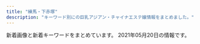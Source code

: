 ```yaml
---
title: "練馬・下赤塚"
description: "キーワード別にの巨乳アジアン・チャイナエステ嬢情報をまとめました。"
---
```


新着画像と新着キーワードをまとめています。
2021年05月20日の情報です。

<DmmAffiliateIns />
<KeywordTable
  shops={
    [
    {
        "keywords": {
            "C": 11,
            "87": 1,
            "E": 1,
            "85": 2
        },
        "img_links": [
            "http://pakira-massage.work/img/sta2.jpg",
            "http://pakira-massage.work/img/campian.jpg",
            "http://pakira-massage.work/i/img/r5.jpg",
            "http://pakira-massage.work/i/img/st1.jpg",
            "http://pakira-massage.work/i/img/sta1.jpg",
            "http://pakira-massage.work/img/st1.jpg",
            "http://pakira-massage.work/img/botton.jpg",
            "http://pakira-massage.work/img/head.jpg",
            "http://pakira-massage.work/img/nos.jpg",
            "http://pakira-massage.work/img/sta1.jpg",
            "http://pakira-massage.work/i/img/sta2.jpg",
            "http://pakira-massage.work/img/s1.jpg",
            "http://pakira-massage.work/i/img/r6.jpg",
            "http://pakira-massage.work/img/s2.jpg",
            "http://pakira-massage.work/i/img/r1.jpg",
            "http://pakira-massage.work/img/st2.jpg",
            "http://pakira-massage.work/i/img/r4.jpg",
            "http://pakira-massage.work/i/img/r3.jpg",
            "http://pakira-massage.work/i/img/r2.jpg",
            "http://pakira-massage.work/img/mobile-1.png"
        ],
        "url": "http://pakira-massage.work/",
        "name": "\u30d1\u30ad\u30e9",
        "station": "\u8981\u753a\u99c55\u756a\u51fa\u53e3"
    },
    {
        "img_links": [
            "http://c-ikoi.work/img/moe1.jpg",
            "http://c-ikoi.work/images/1.jpg",
            "http://c-ikoi.work/images/int1.png",
            "http://c-ikoi.work/images/int3.png",
            "http://c-ikoi.work/images/news.jpg",
            "http://c-ikoi.work/images/tel.jpg",
            "http://c-ikoi.work/images/3.jpg",
            "http://c-ikoi.work/images/4.jpg",
            "http://c-ikoi.work/images/mobile.jpg",
            "http://c-ikoi.work/images/2.jpg",
            "http://c-ikoi.work/images/sys2.jpg",
            "http://c-ikoi.work/images/sys1.jpg",
            "http://c-ikoi.work/images/interior_t.jpg",
            "http://c-ikoi.work/images/int2.png",
            "http://c-ikoi.work/images/rec1.png",
            "http://c-ikoi.work/images/staff_t.jpg",
            "http://c-ikoi.work/images/concept.jpg",
            "http://c-ikoi.work/images/line.png",
            "http://c-ikoi.work/img/yuki1.jpg",
            "http://c-ikoi.work/images/head.jpg",
            "http://c-ikoi.work/images/rec2.png",
            "http://c-ikoi.work/images/sys3.png",
            "http://c-ikoi.work/img/aoi1.jpg",
            "http://c-ikoi.work/img/rina1.jpg"
        ],
        "url": "http://c-ikoi.work/",
        "station": "\u5927\u5c71\u99c5\u5357\u53e3",
        "keywords": {},
        "name": "\u61a9"
    },
    {
        "url": "http://www.e-rakuraku.info/",
        "img_links": [
            "http://www.e-rakuraku.info/images/g5.jpg",
            "http://www.e-rakuraku.info/images/g2.jpg",
            "http://www.e-rakuraku.info/images/s2.png",
            "http://www.e-rakuraku.info/images/g1.jpg",
            "http://www.e-rakuraku.info/images/tite-gallery.png",
            "http://www.e-rakuraku.info/images/g0.jpg",
            "http://www.e-rakuraku.info/images/mobile.png",
            "http://www.e-rakuraku.info/images/nei_03.jpg",
            "http://www.e-rakuraku.info/images/newt.png",
            "http://www.e-rakuraku.info/images/newfacet.png",
            "http://www.e-rakuraku.info/images/tel.png",
            "http://www.e-rakuraku.info/images/tite-staff.png",
            "http://www.e-rakuraku.info/images/huiyuan.png",
            "http://www.e-rakuraku.info/images/g3.jpg",
            "http://www.e-rakuraku.info/images/top.jpg",
            "http://www.e-rakuraku.info/images/sr.png",
            "http://www.e-rakuraku.info/images/s1.png",
            "http://www.e-rakuraku.info/images/g4.jpg"
        ],
        "keywords": {
            "C": 13
        },
        "station": "\u4e2d\u6751\u6a4b\u99c5",
        "name": "\u697d\u697d"
    },
    {
        "img_links": [
            "http://www.smile.mensest.com/img/ttl_news.png",
            "http://www.smile.mensest.com/files/001.jpg",
            "http://www.smile.mensest.com/img/goback.jpg",
            "http://www.smile.mensest.com/img/header02.png",
            "http://www.smile.mensest.com/files/003.jpg",
            "http://www.smile.mensest.com/files/004.jpg",
            "http://www.smile.mensest.com/img/btn_blog.png",
            "http://www.smile.mensest.com/img/pickup.jpg",
            "http://www.smile.mensest.com/files/002.jpg",
            "http://www.smile.mensest.com/img/btn_side_mobile.jpg",
            "http://www.smile.mensest.com/img/ttl_info.png"
        ],
        "url": "http://www.smile.mensest.com/",
        "keywords": {
            "C": 16,
            "88": 4,
            "87": 2,
            "D": 4,
            "85": 2
        },
        "name": "Smile -\u30b9\u30de\u30a4\u30eb-",
        "station": "\u7df4\u99ac\u99c5\u897f\u53e3"
    },
    {
        "url": "http://moonlove.est-u.com/",
        "station": "\u7df4\u99ac\u99c5\u5317\u53e3",
        "name": "\u6708\u306e\u604b",
        "keywords": {
            "C": 7
        },
        "img_links": [
            "http://moonlove.est-u.com/images/s5.jpg",
            "http://moonlove.est-u.com/staff/ayumi.jpg",
            "http://moonlove.est-u.com/images/index3_06.jpg",
            "http://moonlove.est-u.com/images/s1.jpg",
            "http://moonlove.est-u.com/images/index_16.jpg",
            "http://moonlove.est-u.com/images/s4.jpg",
            "http://moonlove.est-u.com/staff/nami.jpg",
            "http://moonlove.est-u.com/staff/miki.jpg",
            "http://moonlove.est-u.com/images/index_05.jpg",
            "http://moonlove.est-u.com/images/index_17.jpg",
            "http://moonlove.est-u.com/images/s6.jpg",
            "http://moonlove.est-u.com/images/index_14.jpg",
            "http://moonlove.est-u.com/images/index2_06.jpg",
            "http://moonlove.est-u.com/images/index1_06.jpg",
            "http://moonlove.est-u.com/images/s3.jpg",
            "http://moonlove.est-u.com/images/index_04.jpg",
            "http://moonlove.est-u.com/images/index_02.jpg",
            "http://moonlove.est-u.com/images/s8.jpg",
            "http://moonlove.est-u.com/images/index_12.jpg",
            "http://moonlove.est-u.com/images/icon_000.jpg",
            "http://moonlove.est-u.com/images/index_15.jpg",
            "http://moonlove.est-u.com/images/index_19.jpg",
            "http://moonlove.est-u.com/images/index_08.jpg",
            "http://moonlove.est-u.com/staff/hitomi.jpg",
            "http://moonlove.est-u.com/staff/sakura.jpg",
            "http://moonlove.est-u.com/images/index_07.jpg",
            "http://moonlove.est-u.com/images/staff_09.jpg",
            "http://moonlove.est-u.com/images/index_10.jpg",
            "http://moonlove.est-u.com/images/index_13.jpg",
            "http://moonlove.est-u.com/staff/kaori.jpg"
        ]
    },
    {
        "url": "http://tenpo2.iest.info/",
        "station": "\u4e0a\u677f\u6a4b\u99c5\u5317\u53e3",
        "img_links": [],
        "name": "\u6e29\u30fb\u306c\u304f\u3082\u308a",
        "keywords": {}
    },
    {
        "keywords": {},
        "url": "http://www.hi-msg.com/dansin/",
        "station": "\u3068\u304d\u308f\u53f0\u99c5\u5357\u53e3",
        "img_links": [
            "http://www.hi-msg.com/dansin/images/end1.jpg",
            "http://www.hi-msg.com/dansin/images/p-9-1.jpg",
            "http://www.hi-msg.com/dansin/images/p-2-1.jpg",
            "http://www.hi-msg.com/dansin/images/p-5.jpg",
            "http://www.hi-msg.com/dansin/images/top1.jpg",
            "http://www.hi-msg.com/dansin/images/mobile.jpg",
            "http://www.hi-msg.com/dansin/images/p-9.jpg",
            "http://www.hi-msg.com/dansin/images/top.jpg",
            "http://www.hi-msg.com/dansin/images/p-8.jpg",
            "http://www.hi-msg.com/dansin/images/p-2.jpg",
            "http://www.hi-msg.com/dansin/images/p-6-1.jpg",
            "http://www.hi-msg.com/dansin/images/p-7.jpg",
            "http://www.hi-msg.com/dansin/images/s_info.jpg",
            "http://www.hi-msg.com/dansin/images/p-6.jpg",
            "http://www.hi-msg.com/dansin/images/nav.jpg",
            "http://www.hi-msg.com/dansin/images/p-5-1.jpg",
            "http://www.hi-msg.com/dansin/images/1.jpg",
            "http://www.hi-msg.com/dansin/images/s_face.jpg",
            "http://www.hi-msg.com/dansin/images/s_news.jpg",
            "http://www.hi-msg.com/dansin/images/s_pick.jpg"
        ],
        "name": "\u6696\u5fc3"
    },
    {
        "url": "http://himawari.est-u.com/",
        "keywords": {
            "C": 7
        },
        "station": "\u7df4\u99ac\u99c5\u5357\u53e3",
        "img_links": [
            "http://himawari.est-u.com/images/index_08.jpg",
            "http://himawari.est-u.com/staff/yuki.jpg",
            "http://himawari.est-u.com/staff/izumi.jpg",
            "http://himawari.est-u.com/images/a2.jpg",
            "http://himawari.est-u.com/images/index_10.jpg",
            "http://himawari.est-u.com/images/index_02.jpg",
            "http://himawari.est-u.com/images/down.jpg",
            "http://himawari.est-u.com/staff/nami.jpg",
            "http://himawari.est-u.com/staff/risa.jpg",
            "http://himawari.est-u.com/staff/emi.jpg",
            "http://himawari.est-u.com/images/a1.jpg",
            "http://himawari.est-u.com/staff/umi.jpg",
            "http://himawari.est-u.com/images/therpist.jpg",
            "http://himawari.est-u.com/images/index_04.jpg",
            "http://himawari.est-u.com/staff/yumi.jpg",
            "http://himawari.est-u.com/staff/sakura.jpg",
            "http://himawari.est-u.com/images/index2_08.jpg",
            "http://himawari.est-u.com/staff/asuka.jpg"
        ],
        "name": "\u3072\u307e\u308f\u308a"
    },
    {
        "url": "http://www.es-kou.link/",
        "station": "\u4e0b\u8d64\u585a\u99c5\u5317\u53e3",
        "keywords": {},
        "img_links": [
            "http://www.es-kou.link/images/b2.jpg",
            "http://www.es-kou.link/img/nana1.jpg",
            "http://www.es-kou.link/img/mimi1.jpg",
            "http://www.es-kou.link/images/interior_t.jpg",
            "http://www.es-kou.link/images/sys1.jpg",
            "http://www.es-kou.link/images/int1.png",
            "http://www.es-kou.link/images/int2.png",
            "http://www.es-kou.link/images/sys3.png",
            "http://www.es-kou.link/images/info.png",
            "http://www.es-kou.link/images/sys2.jpg",
            "http://www.es-kou.link/images/s1.png",
            "http://www.es-kou.link/images/2.jpg",
            "http://www.es-kou.link/images/3.jpg",
            "http://www.es-kou.link/images/head.jpg",
            "http://www.es-kou.link/images/mobile.jpg",
            "http://www.es-kou.link/images/news.jpg",
            "http://www.es-kou.link/images/staff_t.jpg",
            "http://www.es-kou.link/img/satomi1.jpg",
            "http://www.es-kou.link/images/b1.jpg",
            "http://www.es-kou.link/images/1.jpg"
        ],
        "name": "\u7d05\u6708"
    },
    {
        "name": "\u30aa\u30a2\u30b7\u30b9",
        "url": "http://oasis.akasuri.xyz/",
        "keywords": {},
        "station": "\u6210\u5897\u99c5\u5357\u53e3",
        "img_links": [
            "http://oasis.akasuri.xyz/images/c-photo.png",
            "http://oasis.akasuri.xyz/images/bar-staff.png",
            "http://oasis.akasuri.xyz/images/c-top.png",
            "http://oasis.akasuri.xyz/staff/s2.jpg",
            "http://oasis.akasuri.xyz/images/bar-photo.png",
            "http://oasis.akasuri.xyz/staff/s3.jpg",
            "http://oasis.akasuri.xyz/staff/s1.jpg",
            "http://oasis.akasuri.xyz/images/c-staff.png",
            "http://oasis.akasuri.xyz/images/fotter.png",
            "http://oasis.akasuri.xyz/images/b-tel.png"
        ]
    },
    {
        "img_links": [
            "http://www.es-yas.click/images/interior_t.jpg",
            "http://www.es-yas.click/images/3.jpg",
            "http://www.es-yas.click/img/riri1.jpg",
            "http://www.es-yas.click/images/news.jpg",
            "http://www.es-yas.click/img/sayuri1.jpg",
            "http://www.es-yas.click/images/newface.png",
            "http://www.es-yas.click/images/s1.png",
            "http://www.es-yas.click/img/mari1.jpg",
            "http://www.es-yas.click/images/int1.png",
            "http://www.es-yas.click/images/2.jpg",
            "http://www.es-yas.click/images/staff_t.jpg",
            "http://www.es-yas.click/images/mobile.jpg",
            "http://www.es-yas.click/images/sys2.png",
            "http://www.es-yas.click/images/ac1.png",
            "http://www.es-yas.click/images/int2.png",
            "http://www.es-yas.click/images/head.jpg",
            "http://www.es-yas.click/images/sirase.jpg",
            "http://www.es-yas.click/images/info.png",
            "http://www.es-yas.click/images/tel.jpg",
            "http://www.es-yas.click/images/sys1.png",
            "http://www.es-yas.click/images/1.jpg"
        ],
        "keywords": {},
        "url": "http://www.es-yas.click/",
        "name": "\u30b9\u30a6\u30a3\u30fc\u30c8",
        "station": "\u4e2d\u6751\u6a4b\u99c5\u5357\u53e3"
    },
    {
        "name": "\u3046\u3089\u3089",
        "station": "\u7df4\u99ac\u99c5\u5317\u53e3",
        "url": "http://es-nerima.biz/",
        "keywords": {},
        "img_links": [
            "http://es-nerima.biz/wp-content/uploads/2016/10/g6-250x330.jpg",
            "http://es-nerima.biz/wp-content/uploads/2016/10/g3.jpg",
            "http://es-nerima.biz/wp-content/themes/template-salon2/images/massage-de_88_31.jpg",
            "http://es-nerima.biz/wp-content/uploads/2016/10/eri.jpg",
            "http://es-nerima.biz/wp-content/themes/template-salon2/images/gallery4.jpg",
            "http://es-nerima.biz/wp-content/uploads/2016/10/g3-250x330.jpg",
            "http://es-nerima.biz/wp-content/uploads/2016/10/gallery1.jpg",
            "http://es-nerima.biz/wp-content/themes/template-salon2/images/news-ttl.png",
            "http://es-nerima.biz/wp-content/uploads/2016/10/mika-250x330.jpg",
            "http://es-nerima.biz/wp-content/uploads/2016/10/g5-250x330.jpg",
            "http://es-nerima.biz/wp-content/themes/template-salon2/images/gallery-ttl.png",
            "http://es-nerima.biz/wp-content/uploads/2016/10/gallery2.jpg",
            "http://es-nerima.biz/wp-content/uploads/2016/10/g4-250x330.jpg",
            "http://es-nerima.biz/wp-content/themes/template-salon2/images/tel.png",
            "http://cdn.dino-es.com/images/logo/88x31DinoEs.png",
            "http://es-nerima.biz/wp-content/themes/template-salon2/images/pickup-frame.png",
            "http://es-nerima.biz/wp-content/uploads/2016/10/gallery5.jpg",
            "http://es-nerima.biz/wp-content/themes/template-salon2/images/newface-ttl.png",
            "http://es-nerima.biz/wp-content/uploads/2016/10/mika.jpg",
            "http://es-nerima.biz/wp-content/uploads/2016/10/g1.jpg",
            "http://es-nerima.biz/wp-content/themes/template-salon2/images/magazine.jpg",
            "http://es-nerima.biz/wp-content/uploads/2016/10/eri-250x330.jpg",
            "http://es-nerima.biz/wp-content/uploads/2016/10/girl-1.jpg",
            "http://es-nerima.biz/wp-content/uploads/2016/10/gallery8-600x600.jpg",
            "http://es-nerima.biz/wp-content/uploads/2016/10/camp-bnr.jpg",
            "http://es-nerima.biz/wp-content/uploads/2016/10/gallery8.jpg",
            "http://es-nerima.biz/wp-content/themes/template-salon2/images/camp-bnr.jpg",
            "http://es-nerima.biz/wp-content/uploads/2016/10/g5.jpg",
            "http://es-nerima.biz/wp-content/themes/template-salon2/images/gallery3.jpg",
            "http://es-nerima.biz/wp-content/uploads/2016/10/gallery6.jpg",
            "http://es-nerima.biz/wp-content/uploads/2016/10/g1-250x330.jpg",
            "http://es-nerima.biz/wp-content/uploads/2016/10/g6.jpg",
            "http://es-nerima.biz/wp-content/uploads/2016/10/gallery3.jpg",
            "http://es-nerima.biz/wp-content/uploads/2016/10/gallery7.jpg",
            "http://es-nerima.biz/wp-content/themes/template-salon2/images/slider1.jpg",
            "http://es-nerima.biz/wp-content/uploads/2016/10/girl-1-250x330.jpg",
            "http://es-nerima.biz/wp-content/themes/template-salon2/images/gallery2.jpg",
            "http://es-nerima.biz/wp-content/themes/template-salon2/images/gallery1.jpg",
            "http://es-nerima.biz/wp-content/themes/template-salon2/images/pickup-ttl.png"
        ]
    },
    {
        "keywords": {
            "G": 1,
            "91": 3,
            "93": 1,
            "84": 1,
            "80": 1,
            "86": 1,
            "83": 2,
            "95": 1,
            "88": 2,
            "81": 1,
            "D": 2,
            "C": 4,
            "E": 1,
            "F": 4
        },
        "station": "\u5927\u6cc9\u5b66\u5712\u99c5",
        "url": "http://lachesis.este88.com/",
        "img_links": [
            "https://lachesis.este88.com/gals/minami1.jpg",
            "https://lachesis.este88.com/images/bg_header3.jpg",
            "http://lachesis.este88.com/gals/nozomi4.jpg",
            "https://lachesis.este88.com/gals/mao1.jpg",
            "https://lachesis.este88.com/gals/miku1.jpg",
            "http://lachesis.este88.com/gals/miho3.jpg",
            "http://lachesis.este88.com/images/info5.jpg",
            "https://lachesis.este88.com/gals/itika1.jpg",
            "http://lachesis.este88.com/gals/aoi2.jpg",
            "http://lachesis.este88.com/gals/ruka4.jpg",
            "http://lachesis.este88.com/gals/minami2.jpg",
            "http://lachesis.este88.com/gals/nozomi1.jpg",
            "http://lachesis.este88.com/gals/miku3.jpg",
            "http://lachesis.este88.com/gals/yuno1.jpg",
            "http://lachesis.este88.com/gals/maria1.jpg",
            "http://lachesis.este88.com/gals/ruka3.jpg",
            "https://lachesis.este88.com/images/line.jpg",
            "http://lachesis.este88.com/gals/tumugi1.jpg",
            "http://lachesis.este88.com/gals/mao2.jpg",
            "http://lachesis.este88.com/gals/tumugi2.jpg",
            "http://lachesis.este88.com/gals/itika1.jpg",
            "http://lachesis.este88.com/gals/minami1.jpg",
            "http://lachesis.este88.com/gals/narumi4.jpg",
            "https://lachesis.este88.com/images/info5.jpg",
            "http://lachesis.este88.com/gals/rinnka3.jpg",
            "https://lachesis.este88.com/gals/ruka1.jpg",
            "http://lachesis.este88.com/images/line.jpg",
            "http://lachesis.este88.com/gals/ruka2.jpg",
            "http://lachesis.este88.com/gals/narumi1.jpg",
            "http://lachesis.este88.com/images/bg_header3.jpg",
            "https://lachesis.este88.com/gals/narumi1.jpg",
            "http://lachesis.este88.com/gals/miku2.jpg",
            "http://momipara.jp/img/link/momi234.jpg",
            "http://lachesis.este88.com/gals/rinnka4.jpg",
            "http://lachesis.este88.com/gals/narumi3.jpg",
            "http://lachesis.este88.com/gals/ruka1.jpg",
            "https://lachesis.este88.com/gals/rinnka1.jpg",
            "https://lachesis.este88.com/gals/miho1.jpg",
            "http://lachesis.este88.com/gals/miho1.jpg",
            "http://lachesis.este88.com/gals/miku1.jpg",
            "http://lachesis.este88.com/gals/narumi2.jpg",
            "http://lachesis.este88.com/gals/rinnka1.jpg",
            "http://lachesis.este88.com/gals/yuno3.jpg",
            "http://lachesis.este88.com/gals/miho2.jpg",
            "http://lachesis.este88.com/gals/rinnka2.jpg",
            "https://lachesis.este88.com/gals/nozomi1.jpg",
            "http://lachesis.este88.com/gals/yuno2.jpg",
            "https://lachesis.este88.com/images/sysh3bar.png",
            "http://lachesis.este88.com/gals/nozomi2.jpg",
            "http://lachesis.este88.com/gals/tumugi3.jpg",
            "https://lachesis.este88.com/gals/tumugi1.jpg",
            "http://lachesis.este88.com/gals/itika2.jpg",
            "https://lachesis.este88.com/gals/aoi1.jpg",
            "http://lachesis.este88.com/gals/mao1.jpg",
            "http://lachesis.este88.com/images/sysh3bar.png",
            "https://lachesis.este88.com/gals/maria1.jpg",
            "http://lachesis.este88.com/gals/nozomi3.jpg",
            "https://lachesis.este88.com/images/bg_header.jpg",
            "http://lachesis.este88.com/images/bg_header.jpg",
            "http://lachesis.este88.com/gals/itika3.jpg",
            "http://lachesis.este88.com/gals/aoi1.jpg",
            "http://lachesis.este88.com/gals/aoi3.jpg",
            "https://lachesis.este88.com/gals/yuno1.jpg"
        ],
        "name": "\u30e9\u30b1\u30b7\u30b9\u5927\u6cc9\u5b66\u5712"
    },
    {
        "url": "http://aroma-p.info/",
        "name": "AROMA PLAZA \u30a2\u30ed\u30de\u30d7\u30e9\u30b6",
        "keywords": {},
        "img_links": [],
        "station": "\u77f3\u795e\u4e95\u516c\u5712\u99c5\u5357\u53e3"
    },
    {
        "img_links": [
            "http://c-sakura.work/images/mobile.jpg",
            "http://c-sakura.work/images/tel.jpg",
            "http://c-sakura.work/images/int1.png",
            "http://c-sakura.work/img/yuri1.jpg",
            "http://c-sakura.work/images/3.jpg",
            "http://c-sakura.work/images/info.png",
            "http://c-sakura.work/images/2.jpg",
            "http://c-sakura.work/images/staff_t.jpg",
            "http://c-sakura.work/images/head.jpg",
            "http://c-sakura.work/images/interior_t.jpg",
            "http://c-sakura.work/img/yuyu1.jpg",
            "http://c-sakura.work/images/1.jpg",
            "http://c-sakura.work/images/news.png",
            "http://c-sakura.work/images/sisu.png",
            "http://c-sakura.work/images/sys1.png",
            "http://c-sakura.work/img/ami1.jpg",
            "http://c-sakura.work/images/int2.png"
        ],
        "keywords": {},
        "name": "\u9577\u4e45*\u3061\u3087\u3046\u304d\u3085\u3046",
        "url": "http://c-sakura.work/",
        "station": "\u4e0b\u8d64\u585a\u99c5\u5317\u53e3"
    },
    {
        "url": "http://binrou.net/",
        "station": "\u7df4\u99ac\u99c5\u897f\u53e3",
        "name": "\u30ad\u30e9\u30ad\u30e9",
        "img_links": [
            "http://binrou.net/img/sta112.jpg",
            "http://binrou.net/img/st116.jpg",
            "http://binrou.net/i/img/sta116.jpg",
            "http://binrou.net/i/img/r4.jpg",
            "http://binrou.net/i/img/sta114.jpg",
            "http://binrou.net/i/img/sta109.jpg",
            "http://binrou.net/i/img/sta108.jpg",
            "http://binrou.net/img/st114.jpg",
            "http://binrou.net/i/img/sta100.jpg",
            "http://binrou.net/img/fla.jpg",
            "http://binrou.net/i/img/sta98.jpg",
            "http://binrou.net/img/sta111.jpg",
            "http://binrou.net/img/acc.jpg",
            "http://binrou.net/img/s117.jpg",
            "http://binrou.net/i/img/sta97.jpg",
            "http://binrou.net/i/img/r2.jpg",
            "http://binrou.net/img/botton.jpg",
            "http://binrou.net/i/img/sta115.jpg",
            "http://binrou.net/i/img/acc.jpg",
            "http://binrou.net/i/img/r1.jpg",
            "http://binrou.net/i/img/sta111.jpg",
            "http://binrou.net/img/sta119.jpg",
            "http://binrou.net/i/img/sta94.jpg",
            "http://binrou.net/img/s115.jpg",
            "http://binrou.net/img/st117.jpg",
            "http://binrou.net/img/sta109.jpg",
            "http://binrou.net/i/img/sta112.jpg",
            "http://binrou.net/i/img/st118.jpg",
            "http://binrou.net/i/img/sta92.jpg",
            "http://binrou.net/img/sta115.jpg",
            "http://binrou.net/img/sta117.jpg",
            "http://binrou.net/img/sta116.jpg",
            "http://binrou.net/img/s111.jpg",
            "http://binrou.net/img/s112.jpg",
            "http://binrou.net/img/mo.png",
            "http://binrou.net/img/sta118.jpg",
            "http://binrou.net/i/img/sta105.jpg",
            "http://binrou.net/i/img/sta118.jpg",
            "http://binrou.net/img/pickup20.jpg",
            "http://binrou.net/img/s114.jpg",
            "http://binrou.net/img/st109.jpg",
            "http://binrou.net/i/img/sta89.jpg",
            "http://binrou.net/img/st112.jpg",
            "http://binrou.net/i/img/r3.jpg",
            "http://binrou.net/i/img/sta80.jpg",
            "http://binrou.net/img/sta114.jpg",
            "http://binrou.net/img/st118.jpg",
            "http://binrou.net/img/st115.jpg",
            "http://binrou.net/i/img/sta119.jpg",
            "http://binrou.net/img/s118.jpg",
            "http://binrou.net/i/img/sta88.jpg",
            "http://binrou.net/img/s116.jpg",
            "http://binrou.net/i/img/sta117.jpg",
            "http://binrou.net/img/s119.jpg",
            "http://binrou.net/img/st119.jpg",
            "http://binrou.net/img/st111.jpg",
            "http://binrou.net/i/img/sta104.jpg"
        ],
        "keywords": {
            "88": 1,
            "D": 2,
            "87": 4,
            "86": 4,
            "89": 1,
            "C": 17,
            "F": 1,
            "E": 6
        }
    },
    {
        "station": "\u7df4\u99ac\u99c5\u897f\u53e3",
        "url": "http://sh-dafei.work/",
        "name": "\u5927\u5983",
        "img_links": [
            "http://sh-dafei.work/uploads/181206/1-1Q206125154224.jpg",
            "http://sh-dafei.work/uploads/171031/1-1G0311G556445.jpg",
            "http://sh-dafei.work/uploads/190130/1-1Z130162635508.jpg",
            "http://sh-dafei.work/uploads/180612/1-1P612160029349.jpg",
            "http://sh-dafei.work/templets/default/pc/picture/s_staff.png",
            "http://sh-dafei.work/templets/default/pc/picture/s_pick.png",
            "http://sh-dafei.work/uploads/190809/1-1ZP9125I01S.jpg",
            "http://sh-dafei.work/uploads/171031/1-1G0311G344914.jpg",
            "http://sh-dafei.work/uploads/190301/1-1Z30116320A41.jpg",
            "http://sh-dafei.work/uploads/181206/1-1Q2061250494E.jpg",
            "http://sh-dafei.work/uploads/171031/1-1G0311G505933.jpg",
            "http://sh-dafei.work/uploads/201113/1-20111314213cQ.jpg",
            "http://sh-dafei.work/templets/default/pc/picture/staffs.png",
            "http://sh-dafei.work/uploads/181207/1-1Q20G35320X0.png",
            "http://sh-dafei.work/uploads/210219/1-210219105500300.jpg",
            "http://sh-dafei.work/uploads/200612/1-200612154534W8.jpg",
            "http://sh-dafei.work/uploads/181214/1-1Q214154222511.jpg",
            "http://sh-dafei.work/uploads/171031/1-1G0311G531445.jpg",
            "http://sh-dafei.work/templets/default/pc/picture/s_news.png",
            "http://sh-dafei.work/uploads/181206/1-1Q2061253211D.jpg",
            "http://sh-dafei.work/uploads/190924/1-1Z924151334121.jpg",
            "http://sh-dafei.work/uploads/210326/1-210326140613257.jpg",
            "http://sh-dafei.work/templets/default/pc/picture/end1.jpg",
            "http://sh-dafei.work/uploads/allimg/180612/1-1P612160305350.jpg",
            "http://sh-dafei.work/uploads/171031/1-1G0311G4095M.jpg",
            "http://sh-dafei.work/uploads/191115/1-191115132040J2.jpg",
            "http://sh-dafei.work/uploads/180227/1-1P22G40S5448.jpg",
            "http://sh-dafei.work/uploads/200117/1-20011G614144B.jpg",
            "http://sh-dafei.work/uploads/180612/1-1P6121601061c.jpg",
            "http://sh-dafei.work/uploads/181206/1-1Q2061249563O.jpg",
            "http://sh-dafei.work/uploads/201002/1-201002144Z11V.jpg",
            "http://sh-dafei.work/templets/default/pc/picture/face.png",
            "http://sh-dafei.work/uploads/190329/1-1Z329151011c7.jpg",
            "http://sh-dafei.work/uploads/181207/1-1Q20G40K63R.jpg"
        ],
        "keywords": {}
    },
    {
        "station": "\u6210\u5897\u99c5",
        "name": "\u30b8\u30e3\u30b9\u30df\u30f3",
        "keywords": {},
        "url": "http://evergrace.tyo.cm/",
        "img_links": []
    },
    {
        "station": "\u6210\u5897\u99c5",
        "img_links": [],
        "name": "\u59eb",
        "url": "http://anzu.abnavi.info/",
        "keywords": {}
    },
    {
        "station": "\u7df4\u99ac\u99c5\u897f\u53e3",
        "name": "\u3064\u307c\u307f",
        "url": "https://salasa.tokyo/",
        "keywords": {
            "C": 13,
            "D": 6,
            "E": 14,
            "G": 3
        },
        "img_links": [
            "https://salasa.tokyo/wp-content/themes/este/img/2.jpg",
            "https://salasa.tokyo/wp-content/themes/este/img/top-img05.png",
            "https://salasa.tokyo/wp-content/uploads/2020/04/2311121salasa.jpg",
            "https://salasa.tokyo/wp-content/themes/este/img/top-img01b.png",
            "https://salasa.tokyo/wp-content/themes/este/img/top-img04.png",
            "https://salasa.tokyo/wp-content/themes/este/img/call.png",
            "https://salasa.tokyo/wp-content/uploads/2020/03/897261salasa.jpg",
            "https://salasa.tokyo/wp-content/uploads/2020/02/11salasa.jpg",
            "https://salasa.tokyo/wp-content/uploads/2020/02/8776salasa.jpg",
            "https://salasa.tokyo/wp-content/themes/este/img/top-img021.png",
            "https://salasa.tokyo/wp-content/uploads/2020/02/1salasa.jpg",
            "https://salasa.tokyo/wp-content/themes/este/img/top-img01a.png",
            "https://salasa.tokyo/wp-content/uploads/2021/04/s187alasa.jpg",
            "https://salasa.tokyo/wp-content/themes/este/img/top-img02.png",
            "https://salasa.tokyo/wp-content/uploads/2020/02/41salasa.jpg",
            "https://salasa.tokyo/wp-content/themes/este/img/top-img01.png",
            "https://salasa.tokyo/wp-content/themes/este/img/4.jpg",
            "https://salasa.tokyo/wp-content/themes/este/img/3.jpg",
            "https://salasa.tokyo/wp-content/uploads/2021/02/345salasa.jpg",
            "https://salasa.tokyo/wp-content/uploads/2020/02/21salasa.jpg",
            "https://salasa.tokyo/wp-content/themes/este/img/tel_header.png",
            "https://salasa.tokyo/wp-content/themes/este/img/1.jpg",
            "https://salasa.tokyo/wp-content/themes/este/img/tel_footer.png",
            "https://salasa.tokyo/wp-content/uploads/2020/02/32salasa.jpg"
        ]
    },
    {
        "img_links": [
            "http://ginzaangel.esnavi.work/2/uploadimg/1619341553.jpeg",
            "http://ginzaangel.esnavi.work/sys1.jpg",
            "http://ginzaangel.esnavi.work/2/uploadimg/1615988934.jpeg",
            "http://ginzaangel.esnavi.work/2/uploadimg/1595657062.jpeg",
            "http://ginzaangel.esnavi.work/2/uploadimg/1601829474.jpeg",
            "http://ginzaangel.esnavi.work/s1.png",
            "http://ginzaangel.esnavi.work/int1.png",
            "http://ginzaangel.esnavi.work/2/uploadimg/1615988408.jpeg",
            "http://ginzaangel.esnavi.work/news.jpg",
            "http://ginzaangel.esnavi.work/sys2.jpg",
            "http://ginzaangel.esnavi.work/staff_t.jpg",
            "http://ginzaangel.esnavi.work/2/uploadimg/1615989033.jpeg",
            "http://ginzaangel.esnavi.work/2/uploadimg/1615989115.jpeg",
            "http://ginzaangel.esnavi.work/head.jpg"
        ],
        "name": "\u7df4\u99ac\u306e\u5929\u4f7f",
        "keywords": {
            "88": 2,
            "89": 1,
            "90": 3,
            "92": 1
        },
        "url": "http://ginzaangel.esnavi.work/",
        "station": "\u7df4\u99ac\u99c5\u897f\u53e3"
    },
    {
        "keywords": {
            "E": 60,
            "86": 24,
            "87": 12,
            "85": 36,
            "D": 72,
            "88": 24
        },
        "img_links": [
            "http://margaret.ests.jp/images/service4.jpg",
            "http://margaret.ests.jp/photos/sites/29/2020/04/2020041014190824.jpg",
            "http://margaret.ests.jp/images/room4.jpg",
            "http://margaret.ests.jp/photos/sites/29/2020/04/202004081414540.jpg",
            "http://margaret.ests.jp/images/s_pick.jpg",
            "http://margaret.ests.jp/images/service3.jpg",
            "http://margaret.ests.jp/photos/sites/29/2020/08/2020080615352994.jpeg",
            "http://margaret.ests.jp/images/s_news.jpg",
            "http://margaret.ests.jp/photos/sites/29/2020/04/2020040205541033.jpg",
            "http://margaret.ests.jp/images/top.jpg",
            "http://margaret.ests.jp/photos/sites/29/2020/06/2020062814010219.jpeg",
            "http://margaret.ests.jp/images/s_staff.png",
            "http://margaret.ests.jp/photos/sites/29/2020/08/2020082222274080.jpeg",
            "http://margaret.ests.jp/images/service2.jpg",
            "http://margaret.ests.jp/images/service1.jpg",
            "http://margaret.ests.jp/photos/sites/29/2020/03/2020032709162529.jpg",
            "http://margaret.ests.jp/images/info.jpg",
            "http://margaret.ests.jp/images/mobile.jpg",
            "http://margaret.ests.jp/photos/sites/29/2020/06/202006301829174.jpeg",
            "http://margaret.ests.jp/photos/sites/29/2021/01/2021011511194654.jpg",
            "http://margaret.ests.jp/images/room2.jpg",
            "http://margaret.ests.jp/images/room3.jpg",
            "http://margaret.ests.jp/photos/sites/29/2020/05/202005281752578.jpg",
            "http://margaret.ests.jp/images/s_service.png",
            "http://margaret.ests.jp/images/room1.jpg",
            "http://margaret.ests.jp/photos/sites/29/2020/04/202004102157462.jpeg"
        ],
        "station": "\u685c\u53f0\u99c5\u5317\u53e3",
        "url": "http://margaret.ests.jp/",
        "name": "\u30de\u30fc\u30ac\u30ec\u30c3\u30c8"
    },
    {
        "keywords": {
            "89": 1,
            "90": 3,
            "C": 2,
            "E": 1,
            "D": 3,
            "92": 1,
            "86": 1
        },
        "station": "\u7df4\u99ac\u99c5",
        "name": "A-CLASS\uff5e\u30a8\u30fc\u30af\u30e9\u30b9\uff5e",
        "img_links": [
            "http://aclass.estheya.com/css/right.jpg",
            "http://aclass.estheya.com/css/staff/staff005.jpg",
            "http://aclass.estheya.com/css/staff/staff001.jpg",
            "http://aclass.estheya.com/css/staff/staff0003.jpg",
            "http://aclass.estheya.com/css/cam01.jpg",
            "http://aclass.estheya.com/css/staff/staff001-b.jpg",
            "http://aclass.estheya.com/css/staff/staff006.jpg",
            "http://aclass.estheya.com/css/m-head02.jpg",
            "http://aclass.estheya.com/images/call.png",
            "http://aclass.estheya.com/css/staff/staff002.jpg",
            "http://aclass.estheya.com/css/staff/staff0004.jpg",
            "http://aclass.estheya.com/css/m-top004.jpg",
            "http://aclass.estheya.com/css/left.jpg",
            "http://aclass.estheya.com/css/m-head04.jpg"
        ],
        "url": "http://aclass.estheya.com/"
    },
    {
        "keywords": {},
        "url": "http://rose.este.work/",
        "img_links": [
            "http://rose.este.work/r5.jpg",
            "http://rose.este.work/unnamed.png",
            "http://rose.este.work/index-26.htm.jpg",
            "http://rose.este.work/totop.png",
            "http://rose.este.work/r4.jpg",
            "http://rose.este.work/index-25.htm.jpg",
            "http://rose.este.work/resize_1500-450.jpg",
            "http://rose.este.work/index-1.htm.jpg",
            "http://rose.este.work/r3.jpg",
            "http://rose.este.work/re.jpg",
            "http://rose.este.work/index-24.htm.jpg",
            "http://rose.este.work/r1.jpg",
            "http://rose.este.work/resize_250.png",
            "http://rose.este.work/sys1.png"
        ],
        "station": "\u6c5f\u53e4\u7530\u99c5\u5357\u53e3",
        "name": "\u512a\u30fb\u7f8e"
    },
    {
        "keywords": {},
        "img_links": [
            "http://www.relaxes.info/images/info.jpg",
            "http://www.relaxes.info/images/header_bg.png",
            "http://www.relaxes.info/up/uploads/20180315212810me.jpg",
            "http://www.relaxes.info/images/t1.png",
            "http://www.relaxes.info/images/ttl_qj.png",
            "http://www.relaxes.info/images/t2.png",
            "http://www.relaxes.info/images/rec.png",
            "http://www.relaxes.info/up/uploads/2017071800271212.jpg",
            "http://www.relaxes.info/up/uploads/20210313172020j.jpg",
            "http://www.relaxes.info/images/s1.png",
            "http://www.relaxes.info/images/ttl_price.png",
            "http://www.relaxes.info/images/ttl_staff.png",
            "http://www.relaxes.info/images/price.jpg"
        ],
        "station": "\u4e0a\u677f\u6a4b\u99c5\u5317\u53e3",
        "url": "http://www.relaxes.info/",
        "name": "\u8776"
    },
    {
        "name": "\u697d\u3005",
        "img_links": [
            "https://static.wixstatic.com/media/73ea4e_4f276738c0354f93b87840e2d55be62b~mv2.png",
            "https://static.wixstatic.com/media/56292f_4d626237c2cd4806b0251dae4554758e.jpg",
            "https://static.wixstatic.com/media/73ea4e_73ca4971bac34776a53c8b09526abe0d~mv2.jpg",
            "https://static.wixstatic.com/media/56292f_3dc196c69ac04338b46a28f7dc0f4df2.jpg"
        ],
        "url": "https://1270791003.wixsite.com/mysite/",
        "keywords": {},
        "station": "\u65b0\u685c\u53f0\u99c51\u756a\u51fa\u53e3"
    },
    {
        "station": "\u7df4\u99ac\u99c5\u897f\u53e3",
        "img_links": [
            "http://ponfu-massage.work/img/sta44.jpg",
            "http://ponfu-massage.work/img/st28.jpg",
            "http://ponfu-massage.work/img/acc5.jpg",
            "http://ponfu-massage.work/i/img/sta38.jpg",
            "http://ponfu-massage.work/img/s43.jpg",
            "http://ponfu-massage.work/img/s30.jpg",
            "http://ponfu-massage.work/i/img/sta28.jpg",
            "http://ponfu-massage.work/img/s46.jpg",
            "http://ponfu-massage.work/img/acc10.jpg",
            "http://ponfu-massage.work/img/s38.jpg",
            "http://ponfu-massage.work/img/st43.jpg",
            "http://ponfu-massage.work/img/sta45.jpg",
            "http://ponfu-massage.work/img/sta39.jpg",
            "http://ponfu-massage.work/i/img/r3.jpg",
            "http://ponfu-massage.work/img/acc9.jpg",
            "http://ponfu-massage.work/i/img/sta45.jpg",
            "http://ponfu-massage.work/img/sta43.jpg",
            "http://ponfu-massage.work/i/img/sta44.jpg",
            "http://ponfu-massage.work/img/acc3.jpg",
            "http://ponfu-massage.work/img/acc6.jpg",
            "http://ponfu-massage.work/img/s44.jpg",
            "http://ponfu-massage.work/img/st45.jpg",
            "http://ponfu-massage.work/img/st18.jpg",
            "http://ponfu-massage.work/i/img/sta46.jpg",
            "http://ponfu-massage.work/img/st42.jpg",
            "http://ponfu-massage.work/img/s39.jpg",
            "http://ponfu-massage.work/i/img/sta47.jpg",
            "http://ponfu-massage.work/img/sta42.jpg",
            "http://ponfu-massage.work/img/sta46.jpg",
            "http://ponfu-massage.work/img/sta30.jpg",
            "http://ponfu-massage.work/img/st38.jpg",
            "http://ponfu-massage.work/i/img/r4.jpg",
            "http://ponfu-massage.work/i/img/sta43.jpg",
            "http://ponfu-massage.work/img/acc2.jpg",
            "http://ponfu-massage.work/img/botton.jpg",
            "http://ponfu-massage.work/img/campian.jpg",
            "http://ponfu-massage.work/img/acc8.jpg",
            "http://ponfu-massage.work/img/st44.jpg",
            "http://ponfu-massage.work/img/st41.jpg",
            "http://ponfu-massage.work/img/s41.jpg",
            "http://ponfu-massage.work/img/st47.jpg",
            "http://ponfu-massage.work/img/s47.jpg",
            "http://ponfu-massage.work/img/sta28.jpg",
            "http://ponfu-massage.work/img/st39.jpg",
            "http://ponfu-massage.work/i/img/st45.jpg",
            "http://ponfu-massage.work/img/st35.jpg",
            "http://ponfu-massage.work/i/img/r2.jpg",
            "http://ponfu-massage.work/i/img/sta39.jpg",
            "http://ponfu-massage.work/i/img/r1.jpg",
            "http://ponfu-massage.work/i/img/sta24.jpg",
            "http://ponfu-massage.work/img/acc1.jpg",
            "http://ponfu-massage.work/img/acc4.jpg",
            "http://ponfu-massage.work/img/sta41.jpg",
            "http://ponfu-massage.work/i/img/sta41.jpg",
            "http://ponfu-massage.work/i/img/sta42.jpg",
            "http://ponfu-massage.work/img/st46.jpg",
            "http://ponfu-massage.work/img/s45.jpg",
            "http://ponfu-massage.work/img/sta47.jpg",
            "http://ponfu-massage.work/img/sta38.jpg",
            "http://ponfu-massage.work/i/img/sta30.jpg",
            "http://ponfu-massage.work/img/st30.jpg",
            "http://ponfu-massage.work/img/acc7.jpg",
            "http://ponfu-massage.work/img/sta35.jpg",
            "http://ponfu-massage.work/img/s42.jpg"
        ],
        "url": "http://ponfu-massage.work/",
        "name": "\u30dd\u30f3\u30d5\u30fc",
        "keywords": {
            "86": 1,
            "D": 9,
            "E": 2,
            "85": 2,
            "84": 1,
            "89": 1,
            "87": 5,
            "88": 4,
            "C": 22,
            "F": 2
        }
    },
    {
        "url": "http://nymphe-est.biz/",
        "keywords": {
            "D": 2,
            "E": 1
        },
        "station": "\u6771\u6b66\u7df4\u99ac\u99c5\u5317\u53e3",
        "img_links": [
            "http://nymphe-est.biz/images/cg01.jpg",
            "http://nymphe-est.biz/images/tit3.jpg",
            "http://nymphe-est.biz/images/tit5.jpg",
            "http://nymphe-est.biz/images/cg03.jpg",
            "http://nymphe-est.biz/images/tit4.jpg",
            "http://nymphe-est.biz/images/tit6.jpg",
            "http://nymphe-est.biz/images/m1.png",
            "http://nymphe-est.biz/images/no.png",
            "http://nymphe-est.biz/images/bur.jpg",
            "http://nymphe-est.biz/images/stat.jpg",
            "http://nymphe-est.biz/images/accl.jpg",
            "http://nymphe-est.biz/images/m2.png",
            "http://nymphe-est.biz/images/m3.png",
            "http://nymphe-est.biz/images/spt.png",
            "http://nymphe-est.biz/images/m5.png",
            "http://nymphe-est.biz/images/tit2.jpg",
            "http://nymphe-est.biz/images/top.png",
            "http://nymphe-est.biz/images/m6.png",
            "http://nymphe-est.biz/images/fla.jpg",
            "http://nymphe-est.biz/images/m4.png",
            "http://nymphe-est.biz/images/cg02.jpg",
            "http://nymphe-est.biz/images/bul.jpg",
            "http://nymphe-est.biz/images/stal.jpg",
            "http://nymphe-est.biz/images/tm.jpg"
        ],
        "name": "\u59eb\u306e\u3086\u3073\u3055\u304d"
    },
    {
        "keywords": {
            "C": 8
        },
        "img_links": [
            "http://www.nerima-rose.com/images/aroma/r3.jpg",
            "http://www.nerima-rose.com/images/shop/3/sh1.jpg",
            "http://www.nerima-rose.com/images/staff/18/misaki.jpg",
            "http://www.nerima-rose.com/images/staff/17/2/nana.png",
            "http://www.nerima-rose.com/images/sys3.jpg",
            "http://www.nerima-rose.com/images/staff/18/ayumi.jpg",
            "http://www.nerima-rose.com/images/staff/18/hina.jpg",
            "http://www.nerima-rose.com/images/shop/h1.jpg",
            "http://www.nerima-rose.com/cgi-bin/topics/img/16-1.jpg",
            "http://www.nerima-rose.com/images/images/sys2018_03.jpg",
            "http://www.nerima-rose.com/images/staff/17/2/ena.jpg",
            "http://www.nerima-rose.com/images/index-rosa_02.jpg",
            "http://www.nerima-rose.com/images/aroma/r1.jpg",
            "http://www.nerima-rose.com/images/aroma/r2.jpg",
            "http://www.nerima-rose.com/images/staff/17/riri.jpg",
            "http://www.nerima-rose.com/images/shop/4/s1.jpg",
            "http://www.nerima-rose.com/images/index-rosa_09.jpg",
            "http://www.nerima-rose.com/images/rosa-sys_09a.jpg",
            "http://www.nerima-rose.com/images/nav/nav-acc.jpg",
            "http://www.nerima-rose.com/images/shop/11.jpg",
            "http://www.nerima-rose.com/images/rosa-sys_04.jpg",
            "http://www.nerima-rose.com/images/rosa-pindao_09.jpg",
            "http://www.nerima-rose.com/images/index-rosa_04.jpg",
            "http://www.nerima-rose.com/images/images/sys2018_06.jpg",
            "http://www.nerima-rose.com/images/staff/16/kaori2.jpg",
            "http://www.nerima-rose.com/images/nav/nav-rec.jpg",
            "http://www.nerima-rose.com/images/rosa-pindao_07.jpg",
            "http://www.nerima-rose.com/images/staff/16/aya2.jpg"
        ],
        "url": "http://www.nerima-rose.com/",
        "name": "ROSE",
        "station": "\u7df4\u99ac\u99c5\u5357\u53e3"
    },
    {
        "keywords": {
            "85": 10,
            "D": 15,
            "88": 5,
            "83": 5
        },
        "img_links": [
            "http://siesta.ests.jp/photos/sites/39/2021/04/2021040818055925.jpg",
            "http://siesta.ests.jp/images/acc1.jpg",
            "http://siesta.ests.jp/images/acc2.jpg",
            "http://siesta.ests.jp/images/top.png",
            "http://siesta.ests.jp/images/mobile1.jpg",
            "http://siesta.ests.jp/images/s-staff.jpg",
            "http://siesta.ests.jp/photos/sites/39/2021/01/2021011116333298.jpg",
            "http://siesta.ests.jp/images/mobile.jpg",
            "http://siesta.ests.jp/images/pick.jpg",
            "http://siesta.ests.jp/images/info.jpg",
            "http://siesta.ests.jp/images/acc4.jpg",
            "http://siesta.ests.jp/images/acc3.jpg",
            "http://siesta.ests.jp/photos/sites/39/2021/04/2021042011331872.jpg",
            "http://siesta.ests.jp/images/news.jpg",
            "http://siesta.ests.jp/images/s-recriut.jpg",
            "http://siesta.ests.jp/photos/sites/39/2021/01/2021011116333493.jpg"
        ],
        "name": "\u30b7\u30a8\u30b9\u30bf",
        "station": "\u5927\u6cc9\u5b66\u5712\u99c5\u5317\u53e3",
        "url": "http://siesta.ests.jp/"
    }
]
}
/>
<DmmAffiliateScript />

